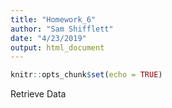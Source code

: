 ```yaml
---
title: "Homework_6"
author: "Sam Shifflett"
date: "4/23/2019"
output: html_document
---
```


```r
knitr::opts_chunk$set(echo = TRUE)
```


Retrieve Data
```r


```